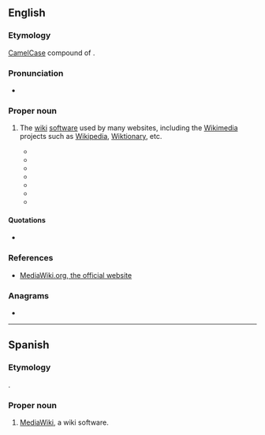 {{also|Mediawiki}}
==English==
{{wikipedia}}

===Etymology===
[[CamelCase]] compound of {{compound|en|media|wiki}}.

===Pronunciation===
* {{IPA|/ˈmiːdi.əˌwɪki/|lang=en}}

===Proper noun===
{{en-proper noun}}

# {{lb|en|Wiktionary and WMF jargon}} The [[wiki]] [[software]] used by many websites, including the [[Wikimedia]] projects such as [[Wikipedia]], [[w:Wiktionary|Wiktionary]], etc.
#* {{quote-book|author=Tim Jowers|year=2006|isbn=1430301015|title=The Business Guide to Free Information Technology|page=59|publisher=LuLu Press|passage='''MediaWiki''' is the most well-known wiki software because it is what runs WikiPedia. MediaWiki is simple to use and an excellent way to start collaborating on documentation or articles.}}
#* {{quote-book|author=Mark S. Choate|page=41|isbn=0470126906|publisher=Wiley Publishing|year=2007|title=Professional Wikis|passage=The architecture of '''MediaWiki''' is driven in large part by the idiosyncrasies of PHP. When MediaWiki was first developed, it used PHP 4.x, which lacked much in the way of object-oriented programming features.}}
#* {{quote-journal|url=http://www.informationweek.com/personal-tech/science-tech/lost-fans-find-internet-thrills-via-wiki/207401542|work={{w|InformationWeek}}|date=April 26, 2008|author=Mitch Wagner|title=Lost Fans Find Internet Thrills Via Wikis, Games, Second Life|accessdate=October 28, 2012|passage='''MediaWiki''' is the software platform underlying Wikipedia; he chose that software because he's "amazed and fascinated" with both Wikipedia and the software underlying it, he said. He wanted to learn more about building wikis, and thought Lostpedia was a good place to start.}}
#* {{quote-book|title=Wired for Learning: An Educator's Guide to Web 2.0|page=187|isbn=1607520966|year=2009|author=Terry T. Kidd, Irene Chen|publisher=Information Age Publishing, Inc.|passage=A notable irony of Wikipedia's popularity is that the editing process of its supporting technology, '''MediaWiki''', is complex to learn. Editing Wikipedia pages requires significant investment to learn MediaWiki's unique and powerful code structure.}}
#* {{quote-book|title=The Everything Guide to Social Media|page=166|isbn=1440506310|author=John K. Waters, John Lester|year=2010|publisher=F+W Media Inc.|passage=First released in 2002, '''MediaWiki''' is one of the top wiki engines and runs most of the wiki hosting sites. The name was a play on “Wikimedia,” and many people find it to be annoyingly confusing.}}
#* {{quote-book|author=Laura Lemay, Rafe Colburn|title=Sams Teach Yourself Web Publishing with HTML and CSS in One Hour a Day|publisher=Sams Publishing|year=2011|isbn=9780672330964|passage=The main downside of publishing a site using '''MediaWiki''' is that it won't give you a great opportunity to use or improve your HTML skills.}}
#* {{quote-journal|url=http://www.theregister.co.uk/2012/10/08/web_platform_docs_launch/|work={{w|The Register}}|title=Tech rivals team up for free web dev docs|author=Neil McAllister|date=October 8, 2012|publisher=www.theregister.co.uk|accessdate=October 28, 2012|passage=The site is based on Wikipedia's '''MediaWiki''' platform, which allows anyone to add or edit the available content, provided they register for an account using a verifiable email address.}}

====Quotations====
* {{seemoreCites|lang=en}}

===References===
* [http://www.mediawiki.org/ MediaWiki.org, the official website]

===Anagrams===
* {{anagrams|en|Wikimedia}}

----

==Spanish==
{{wikipedia|lang=es}}

===Etymology===
{{borrowing|es|en|MediaWiki}}.

===Proper noun===
{{es-proper noun|m}}

# {{lb|es|Wiktionary and WMF jargon}} [[#English|MediaWiki]], a wiki software.